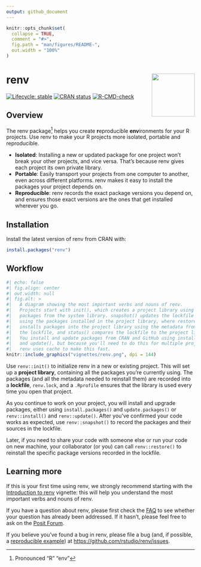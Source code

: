 ```yaml
---
output: github_document
---
```


<!-- README.md is generated from README.Rmd. Please edit that file -->

```r
knitr::opts_chunk$set(
  collapse = TRUE,
  comment = "#>",
  fig.path = "man/figures/README-",
  out.width = "100%"
)
```

# renv <img src="man/figures/logo.svg" align="right" height="115"/>

<!-- badges: start -->

[![Lifecycle: stable](https://img.shields.io/badge/lifecycle-stable-brightgreen.svg)](https://lifecycle.r-lib.org/articles/stages.html) [![CRAN status](https://www.r-pkg.org/badges/version/renv)](https://CRAN.R-project.org/package=renv) [![R-CMD-check](https://github.com/rstudio/renv/actions/workflows/R-CMD-check.yaml/badge.svg)](https://github.com/rstudio/renv/actions/workflows/R-CMD-check.yaml)

<!-- badges: end -->

## Overview

The renv package[^1] helps you create **r**eproducible **env**ironments for your R projects.
Use renv to make your R projects more isolated, portable and reproducible.

[^1]: Pronounced "R" "env"

-   **Isolated**: Installing a new or updated package for one project won't break your other projects, and vice versa. That's because renv gives each project its own private library.
-   **Portable**: Easily transport your projects from one computer to another, even across different platforms. renv makes it easy to install the packages your project depends on.
-   **Reproducible**: renv records the exact package versions you depend on, and ensures those exact versions are the ones that get installed wherever you go.

## Installation

Install the latest version of renv from CRAN with:

``` r
install.packages("renv")
```

## Workflow

```r
#| echo: false
#| fig.align: center
#| out.width: null
#| fig.alt: >
#|   A diagram showing the most important verbs and nouns of renv.
#|   Projects start with init(), which creates a project library using
#|   packages from the system library. snapshot() updates the lockfile
#|   using the packages installed in the project library, where restore()
#|   installs packages into the project library using the metadata from
#|   the lockfile, and status() compares the lockfile to the project library.
#|   You install and update packages from CRAN and GitHub using install()
#|   and update(), but because you'll need to do this for multiple projects,
#|   renv uses cache to make this fast.
knitr::include_graphics("vignettes/renv.png", dpi = 144)
```

Use `renv::init()` to initialize renv in a new or existing project.
This will set up a **project library**, containing all the packages you're currently using.
The packages (and all the metadata needed to reinstall them) are recorded into a **lockfile**, `renv.lock`, and a `.Rprofile` ensures that the library is used every time you open that project.

As you continue to work on your project, you will install and upgrade packages, either using `install.packages()` and `update.packages()` or `renv::install()` and `renv::update()`.
After you've confirmed your code works as expected, use `renv::snapshot()` to record the packages and their sources in the lockfile.

Later, if you need to share your code with someone else or run your code on new machine, your collaborator (or you) can call `renv::restore()` to reinstall the specific package versions recorded in the lockfile.

## Learning more

If this is your first time using renv, we strongly recommend starting with the [Introduction to renv](https://rstudio.github.io/renv/articles/renv.html) vignette: this will help you understand the most important verbs and nouns of renv.

If you have a question about renv, please first check the [FAQ](https://rstudio.github.io/renv/articles/faq.html) to see whether your question has already been addressed.
If it hasn't, please feel free to ask on the [Posit Forum](https://forum.posit.co).

If you believe you've found a bug in renv, please file a bug (and, if possible, a [reproducible example](https://reprex.tidyverse.org)) at <https://github.com/rstudio/renv/issues>.
